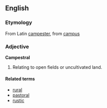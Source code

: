 ==English==
===Etymology===
From Latin [[campester]], from [[campus]]

===Adjective===
'''Campestral'''
#Relating to open fields or uncultivated land.

====Related terms====
*[[rural]]
*[[pastoral]]
*[[rustic]]